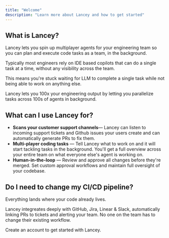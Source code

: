 ```yaml
---
title: "Welcome"
description: "Learn more about Lancey and how to get started"
---
```


## What is Lancey?

Lancey lets you spin up multiplayer agents for your engineering team so you can plan and execute code tasks as a team, in the background.

Typically most engineers rely on IDE based copilots that can do a single task at a time, without any visibility across the team.

This  means you're stuck waiting for LLM to complete a single task while not being able to work on anything else.

Lancey lets you 100x your engineering output by letting you parallelize tasks across 100s of agents in background.

## What can I use Lancey for?

- **Scans your customer support channels**— Lancey can listen to incoming support tickets and Github issues your users create and can automatically generate PRs to fix them.
- **Multi-player coding tasks** — Tell Lancey what to work on and it will start tackling tasks in the background. You'll get a full overview across your entire team on what everyone else's agent is working on.
- **Human-in-the-loop** — Review and approve all changes before they're merged. Set custom approval workflows and maintain full oversight of your codebase.

## Do I need to change my CI/CD pipeline?

Everything lands where your code already lives.

Lancey integreates deeply with GitHub, Jira, Linear & Slack, automatically linking PRs to tickets and alerting your team. No one on the team has to change their existing workflow.

<Card title="Create a free account" icon="link" horizontal href="https://platform.lancey.ai" cta="Sign up">
  Create an account to get started with Lancey.
</Card>
